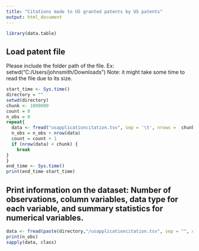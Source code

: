 ```yaml
---
title: "Citations made to US granted patents by US patents"
output: html_document
---
```

```r
library(data.table)
```

## Load patent file
Please include the folder path of the file. Ex: setwd("C:/Users/johnsmith/Downloads")
Note: it might take some time to read the file due to its size.
```r
start_time <- Sys.time()
directory = ""
setwd(directory)
chunk <- 1000000
count = 0
n_obs = 0
repeat{
  data <- fread("usapplicationcitation.tsv", sep = '\t', nrows =  chunk, skip = chunk*count,  header = TRUE)
  n_obs = n_obs + nrow(data)
  count = count + 1
  if (nrow(data) < chunk) {
    break
}
}
end_time <- Sys.time()
print(end_time-start_time)
```

## Print information on the dataset: Number of observations, column variables, data type for each variable, and summary statistics for numerical variables.
```r
data <- fread(paste(directory,"/usapplicationcitation.tsv", sep = "", collapse = NULL), sep = '\t', nrows =  1000000, skip = 0,  header = TRUE)
print(n_obs)
sapply(data, class)
```